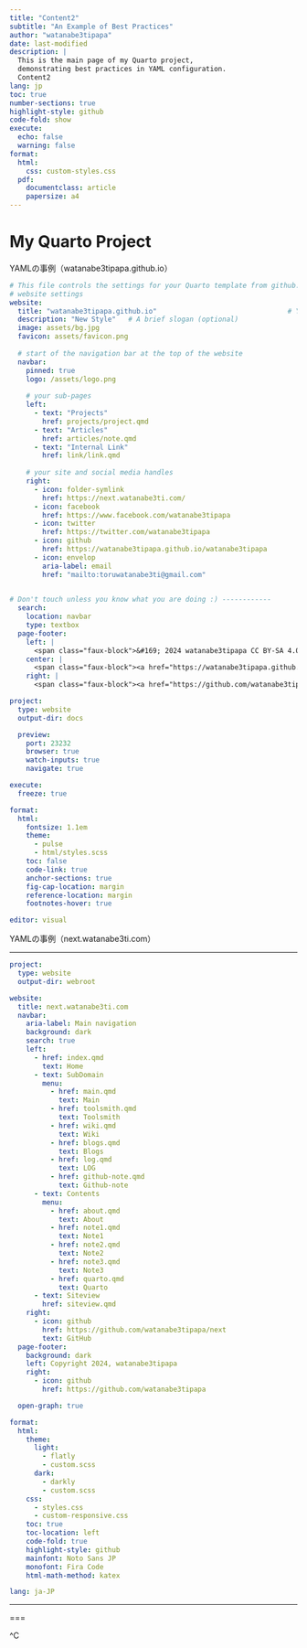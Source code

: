 ```yaml
---
title: "Content2"
subtitle: "An Example of Best Practices"
author: "watanabe3tipapa"
date: last-modified
description: |
  This is the main page of my Quarto project, 
  demonstrating best practices in YAML configuration.
  Content2
lang: jp
toc: true
number-sections: true
highlight-style: github
code-fold: show
execute:
  echo: false
  warning: false
format:
  html:
    css: custom-styles.css
  pdf:
    documentclass: article
    papersize: a4
---
```


# My Quarto Project

YAMLの事例（watanabe3tipapa.github.io）

``` yaml
# This file controls the settings for your Quarto template from github.com:watanabe3tipapa/watanabe3tipapa.github.io
# website settings
website:
  title: "watanabe3tipapa.github.io"                                # Your name
  description: "New Style"   # A brief slogan (optional)
  image: assets/bg.jpg
  favicon: assets/favicon.png
  
  # start of the navigation bar at the top of the website
  navbar:
    pinned: true
    logo: /assets/logo.png
    
    # your sub-pages
    left:
      - text: "Projects"
        href: projects/project.qmd
      - text: "Articles"
        href: articles/note.qmd
      - text: "Internal Link"
        href: link/link.qmd
    
    # your site and social media handles
    right:
      - icon: folder-symlink
        href: https://next.watanabe3ti.com/
      - icon: facebook
        href: https://www.facebook.com/watanabe3tipapa
      - icon: twitter
        href: https://twitter.com/watanabe3tipapa
      - icon: github
        href: https://watanabe3tipapa.github.io/watanabe3tipapa
      - icon: envelop
        aria-label: email
        href: "mailto:toruwatanabe3ti@gmail.com"  
  

# Don't touch unless you know what you are doing :) ------------
  search: 
    location: navbar
    type: textbox
  page-footer: 
    left: |
      <span class="faux-block">&#169; 2024 watanabe3tipapa CC BY-SA 4.0</span>
    center: |
      <span class="faux-block"><a href="https://watanabe3tipapa.github.io/quarto-pe/content2.html/">View the tutorial for this template!</a></span>
    right: |
      <span class="faux-block"><a href="https://github.com/watanabe3tipapa/watanabe3tipapa.github.io/">View source on GitHub</a></span>

project:
  type: website
  output-dir: docs

  preview: 
    port: 23232
    browser: true
    watch-inputs: true
    navigate: true

execute:
  freeze: true

format:
  html:
    fontsize: 1.1em
    theme: 
      - pulse
      - html/styles.scss
    toc: false
    code-link: true
    anchor-sections: true
    fig-cap-location: margin
    reference-location: margin
    footnotes-hover: true

editor: visual
```

YAMLの事例（next.watanabe3ti.com）

------------------------------------------------------------------------

``` yaml
project:
  type: website
  output-dir: webroot

website:
  title: next.watanabe3ti.com
  navbar:
    aria-label: Main navigation
    background: dark
    search: true
    left:
      - href: index.qmd
        text: Home
      - text: SubDomain
        menu:
          - href: main.qmd
            text: Main
          - href: toolsmith.qmd
            text: Toolsmith
          - href: wiki.qmd
            text: Wiki
          - href: blogs.qmd
            text: Blogs
          - href: log.qmd
            text: LOG
          - href: github-note.qmd
            text: Github-note
      - text: Contents
        menu:
          - href: about.qmd
            text: About
          - href: note1.qmd
            text: Note1
          - href: note2.qmd
            text: Note2
          - href: note3.qmd
            text: Note3
          - href: quarto.qmd
            text: Quarto
      - text: Siteview
        href: siteview.qmd
    right:
      - icon: github
        href: https://github.com/watanabe3tipapa/next
        text: GitHub
  page-footer:
    background: dark
    left: Copyright 2024, watanabe3tipapa
    right:
      - icon: github
        href: https://github.com/watanabe3tipapa

  open-graph: true

format:
  html:
    theme:
      light:
        - flatly
        - custom.scss
      dark:
        - darkly
        - custom.scss
    css:
      - styles.css
      - custom-responsive.css
    toc: true
    toc-location: left
    code-fold: true
    highlight-style: github
    mainfont: Noto Sans JP
    monofont: Fira Code
    html-math-method: katex

lang: ja-JP
```

------------------------------------------------------------------------

===

\^C
